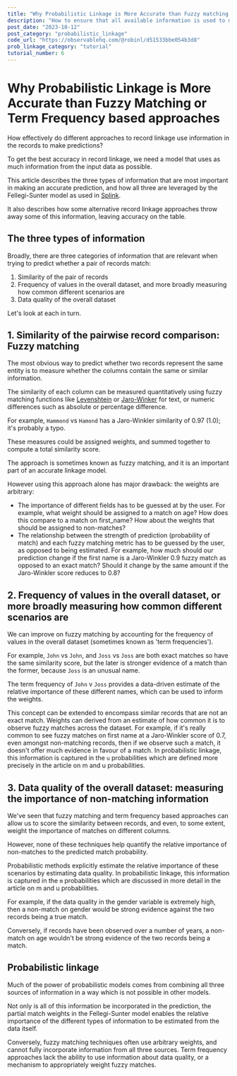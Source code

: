 ```yaml
---
title: "Why Probabilistic Linkage is More Accurate than Fuzzy matching or TF-IDF alone"
description: "How to ensure that all available information is used to make predictions"
post_date: "2023-10-12"
post_category: "probabilistic_linkage"
code_url: "https://observablehq.com/@robinl/d51533bbe054b3d8"
prob_linkage_category: "tutorial"
tutorial_number: 6
---
```






# Why Probabilistic Linkage is More Accurate than Fuzzy Matching or Term Frequency based approaches

<Subtitle>How effectively do different approaches to record linkage use information in the records to make predictions?</Subtitle>

To get the best accuracy in record linkage, we need a model that uses as much information from the input data as possible.

This article describes the three types of information that are most important in making an accurate prediction, and how all three are leveraged by the Fellegi-Sunter model as used in [Splink](https://github.com/moj-analytical-services/splink).

It also describes how some alternative record linkage approaches throw away some of this information, leaving accuracy on the table.

## The three types of information

Broadly, there are three categories of information that are relevant when trying to predict whether a pair of records match:

1. Similarity of the pair of records
2. Frequency of values in the overall dataset, and more broadly measuring how common different scenarios are
3. Data quality of the overall dataset

Let's look at each in turn.


## 1. Similarity of the pairwise record comparison: Fuzzy matching

The most obvious way to predict whether two records represent the same entity is to measure whether the columns contain the same or similar information.

The similarity of each column can be measured quantitatively using fuzzy matching functions like [Levenshtein](https://en.wikipedia.org/wiki/Levenshtein_distance) or [Jaro-Winker](https://en.wikipedia.org/wiki/Jaro%E2%80%93Winkler_distance) for text, or numeric differences such as absolute or percentage difference.

For example, `Hammond` vs `Hamond` has a Jaro-Winkler similarity of 0.97 (1.0); it's probably a typo.

These measures could be assigned weights, and summed together to compute a total similarity score.

The approach is sometimes known as fuzzy matching, and it is an important part of an accurate linkage model.

However using this approach alone has major drawback: the weights are arbitrary:

- The importance of different fields has to be guessed at by the user.  For example, what weight should be assigned to a match on age?  How does this compare to a match on first_name?  How about the weights that should be assigned to non-matches?
- The relationship between the strength of prediction (probability of match) and each fuzzy matching metric has to be guessed by the user, as opposed to being estimated.  For example, how much should our prediction change if the first name is a Jaro-Winkler 0.9 fuzzy match as opposed to an exact match?  Should it change by the same amount if the Jaro-Winkler score reduces to 0.8?


## 2. Frequency of values in the overall dataset, or more broadly measuring how common different scenarios are

We can improve on fuzzy matching by accounting for the frequency of values in the overall dataset (sometimes known as 'term frequencies').

For example, `John` vs `John`, and `Joss` vs `Joss` are both exact matches so have the same similarity score, but the later is stronger evidence of a match than the former, because `Joss` is an unusual name.

The term frequency of `John` v `Joss` provides a data-driven estimate of the relative importance of these different names, which can be used to inform the weights.

This concept can be extended to encompass similar records that are not an exact match.  Weights can derived from an estimate of how common it is to observe fuzzy matches across the dataset.  For example, if it's really common to see fuzzy matches on first name at a Jaro-Winkler score of 0.7, even amongst non-matching records, then if we observe such a match, it doesn't offer much evidence in favour of a match.  In probabilistic linkage, this information is captured in the `u` probabilities which are defined more precisely in the  <Link to="/m_and_u_values/">article on m and u probabilities</Link>.


## 3. Data quality of the overall dataset: measuring the importance of non-matching information

We've seen that fuzzy matching and term frequency based approaches can allow us to score the similarity between records, and even, to some extent, weight the importance of matches on different columns.

However, none of these techniques help quantify the relative importance of non-matches to the predicted match probability.

Probabilistic methods explicitly estimate the relative importance of these scenarios by estimating data quality. In probabilistic linkage, this information is captured in the `m` probabilities which are discussed in more detail in the  <Link to="/m_and_u_values/">article on m and u probabilities</Link>.

For example, if the data quality in the gender variable is extremely high, then a non-match on gender would be strong evidence against the two records being a true match.

Conversely, if records have been observed over a number of years, a non-match on age wouldn't be strong evidence of the two records being a match.

## Probabilistic linkage

Much of the power of probabilistic models comes from combining all three sources of information in a way which is not possible in other models.

Not only is all of this information be incorporated in the prediction, the <Link to="/partial_match_weights/">partial match weights</Link> in the Fellegi-Sunter model enables the relative importance of the different types of information to be estimated from the data itself.

Conversely, fuzzy matching techniques often use arbitrary weights, and cannot fully incorporate information from all three sources.  Term frequency approaches lack the ability to use information about data quality, or a mechanism to appropriately weight fuzzy matches.